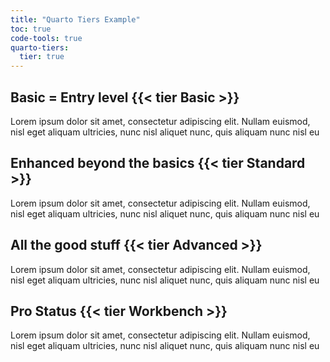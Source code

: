 ```yaml
---
title: "Quarto Tiers Example"
toc: true
code-tools: true
quarto-tiers:
  tier: true
---
```


## Basic = Entry level {{< tier Basic >}} 

Lorem ipsum dolor sit amet, consectetur adipiscing elit. Nullam euismod, nisl
eget aliquam ultricies, nunc nisl aliquet nunc, quis aliquam nunc nisl eu

## Enhanced beyond the basics {{< tier Standard >}} 

Lorem ipsum dolor sit amet, consectetur adipiscing elit. Nullam euismod, nisl
eget aliquam ultricies, nunc nisl aliquet nunc, quis aliquam nunc nisl eu

## All the good stuff {{< tier Advanced >}}

Lorem ipsum dolor sit amet, consectetur adipiscing elit. Nullam euismod, nisl
eget aliquam ultricies, nunc nisl aliquet nunc, quis aliquam nunc nisl eu

## Pro Status {{< tier Workbench >}}

Lorem ipsum dolor sit amet, consectetur adipiscing elit. Nullam euismod, nisl
eget aliquam ultricies, nunc nisl aliquet nunc, quis aliquam nunc nisl eu
